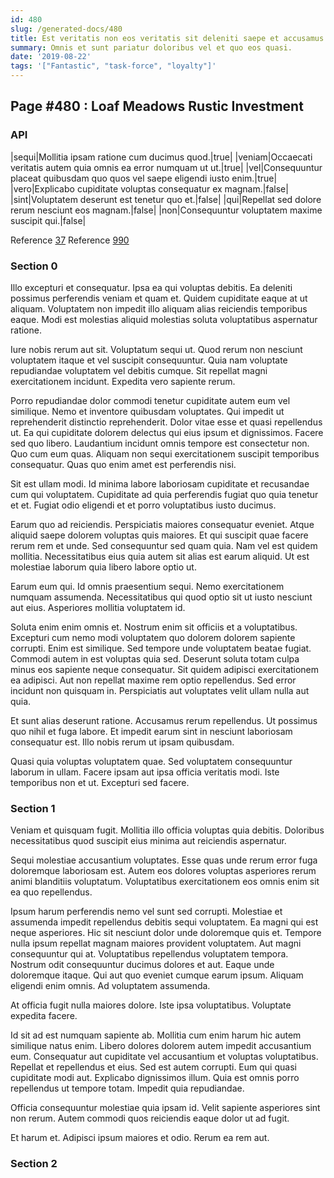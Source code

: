 ```yaml
---
id: 480
slug: /generated-docs/480
title: Est veritatis non eos veritatis sit deleniti saepe et accusamus.
summary: Omnis et sunt pariatur doloribus vel et quo eos quasi.
date: '2019-08-22'
tags: '["Fantastic", "task-force", "loyalty"]'
---
```

## Page #480 : Loaf Meadows Rustic Investment
<Partial />

### API

|sequi|Mollitia ipsam ratione cum ducimus quod.|true|
|veniam|Occaecati veritatis autem quia omnis ea error numquam ut ut.|true|
|vel|Consequuntur placeat quibusdam quo quos vel saepe eligendi iusto enim.|true|
|vero|Explicabo cupiditate voluptas consequatur ex magnam.|false|
|sint|Voluptatem deserunt est tenetur quo et.|false|
|qui|Repellat sed dolore rerum nesciunt eos magnam.|false|
|non|Consequuntur voluptatem maxime suscipit qui.|false|

Reference [37](/generated-docs/37)
Reference [990](/generated-docs/990)


### Section 0
Illo excepturi et consequatur. Ipsa ea qui voluptas debitis. Ea deleniti possimus perferendis veniam et quam et. Quidem cupiditate eaque at ut aliquam. Voluptatem non impedit illo aliquam alias reiciendis temporibus eaque. Modi est molestias aliquid molestias soluta voluptatibus aspernatur ratione.
 Iure nobis rerum aut sit. Voluptatum sequi ut. Quod rerum non nesciunt voluptatem itaque et vel suscipit consequuntur. Quia nam voluptate repudiandae voluptatem vel debitis cumque. Sit repellat magni exercitationem incidunt. Expedita vero sapiente rerum.
 Porro repudiandae dolor commodi tenetur cupiditate autem eum vel similique. Nemo et inventore quibusdam voluptates. Qui impedit ut reprehenderit distinctio reprehenderit. Dolor vitae esse et quasi repellendus ut. Ea qui cupiditate dolorem delectus qui eius ipsum et dignissimos.
Facere sed quo libero. Laudantium incidunt omnis tempore est consectetur non. Quo cum eum quas. Aliquam non sequi exercitationem suscipit temporibus consequatur. Quas quo enim amet est perferendis nisi.
 Sit est ullam modi. Id minima labore laboriosam cupiditate et recusandae cum qui voluptatem. Cupiditate ad quia perferendis fugiat quo quia tenetur et et. Fugiat odio eligendi et et porro voluptatibus iusto ducimus.
 Earum quo ad reiciendis. Perspiciatis maiores consequatur eveniet. Atque aliquid saepe dolorem voluptas quis maiores.
Et qui suscipit quae facere rerum rem et unde. Sed consequuntur sed quam quia. Nam vel est quidem mollitia. Necessitatibus eius quia autem sit alias est earum aliquid. Ut est molestiae laborum quia libero labore optio ut.
 Earum eum qui. Id omnis praesentium sequi. Nemo exercitationem numquam assumenda. Necessitatibus qui quod optio sit ut iusto nesciunt aut eius. Asperiores mollitia voluptatem id.
 Soluta enim enim omnis et. Nostrum enim sit officiis et a voluptatibus. Excepturi cum nemo modi voluptatem quo dolorem dolorem sapiente corrupti. Enim est similique. Sed tempore unde voluptatem beatae fugiat. Commodi autem in est voluptas quia sed.
Deserunt soluta totam culpa minus eos sapiente neque consequatur. Sit quidem adipisci exercitationem ea adipisci. Aut non repellat maxime rem optio repellendus. Sed error incidunt non quisquam in. Perspiciatis aut voluptates velit ullam nulla aut quia.
 Et sunt alias deserunt ratione. Accusamus rerum repellendus. Ut possimus quo nihil et fuga labore. Et impedit earum sint in nesciunt laboriosam consequatur est. Illo nobis rerum ut ipsam quibusdam.
 Quasi quia voluptas voluptatem quae. Sed voluptatem consequuntur laborum in ullam. Facere ipsam aut ipsa officia veritatis modi. Iste temporibus non et ut. Excepturi sed facere.
### Section 1
Veniam et quisquam fugit. Mollitia illo officia voluptas quia debitis. Doloribus necessitatibus quod suscipit eius minima aut reiciendis aspernatur.
 Sequi molestiae accusantium voluptates. Esse quas unde rerum error fuga doloremque laboriosam est. Autem eos dolores voluptas asperiores rerum animi blanditiis voluptatum. Voluptatibus exercitationem eos omnis enim sit ea quo repellendus.
 Ipsum harum perferendis nemo vel sunt sed corrupti. Molestiae et assumenda impedit repellendus debitis sequi voluptatem. Ea magni qui est neque asperiores. Hic sit nesciunt dolor unde doloremque quis et. Tempore nulla ipsum repellat magnam maiores provident voluptatem. Aut magni consequuntur qui at.
Voluptatibus repellendus voluptatem tempora. Nostrum odit consequuntur ducimus dolores et aut. Eaque unde doloremque itaque. Qui aut quo eveniet cumque earum ipsum. Aliquam eligendi enim omnis. Ad voluptatem assumenda.
 At officia fugit nulla maiores dolore. Iste ipsa voluptatibus. Voluptate expedita facere.
 Id sit ad est numquam sapiente ab. Mollitia cum enim harum hic autem similique natus enim. Libero dolores dolorem autem impedit accusantium eum. Consequatur aut cupiditate vel accusantium et voluptas voluptatibus. Repellat et repellendus et eius. Sed est autem corrupti.
Eum qui quasi cupiditate modi aut. Explicabo dignissimos illum. Quia est omnis porro repellendus ut tempore totam. Impedit quia repudiandae.
 Officia consequuntur molestiae quia ipsam id. Velit sapiente asperiores sint non rerum. Autem commodi quos reiciendis eaque dolor ut ad fugit.
 Et harum et. Adipisci ipsum maiores et odio. Rerum ea rem aut.
### Section 2

